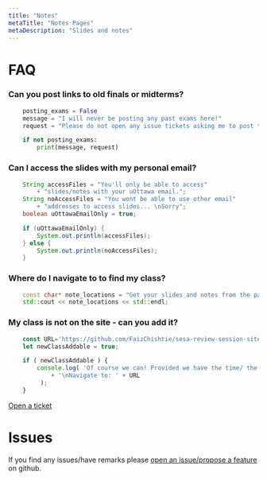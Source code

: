 ```yaml
---
title: "Notes"
metaTitle: "Notes Pages"
metaDescription: "Slides and notes"
---
```


# FAQ

### Can you post links to old finals or midterms?

```python
    posting_exams = False
    message = "I will never be posting any past exams here!"
    request = "Please do not open any issue tickets asking me to post them."

    if not posting_exams:
        print(message, request)
```

### Can I access the slides with my personal email?

```java
    String accessFiles = "You'll only be able to access"
        + "slides/notes with your uOttawa email.";
    String noAccessFiles = "You wont be able to use other email" 
        + "addresses to access slides... \nSorry";
    boolean uOttawaEmailOnly = true;

    if (uOttawaEmailOnly) {
        System.out.println(accessFiles);
    } else {
        System.out.println(noAccessFiles);
    }
```

### Where do I navigate to to find my class?

```c++
    const char* note_locations = "Get your slides and notes from the pages on the left."
    std::cout << note_locations << std::endl;
```

### My class is not on the site - can you add it?

```javascript
    const URL='https://github.com/FaizChishtie/sesa-review-session-site/issues/new/choose'
    let newClassAddable = true;

    if ( newClassAddable ) {
        console.log( 'Of course we can! Provided we have the time/ the class is requested enough.'
            + '\nNavigate to: ' + URL
         );
    }
```

[Open a ticket](https://github.com/FaizChishtie/sesa-review-session-site/issues/new/choose)


# Issues 

If you find any issues/have remarks please [open an issue/propose a feature](https://github.com/FaizChishtie/sesa-review-session-site/issues/new/choose) on github.
